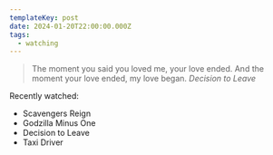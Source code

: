 ```yaml
---
templateKey: post
date: 2024-01-20T22:00:00.000Z
tags:
  - watching
---
```

> The moment you said you loved me, your love ended. And the moment your love ended, my love began.
> <cite><i>Decision to Leave</i></cite>

Recently watched:

* Scavengers Reign
* Godzilla Minus One
* Decision to Leave
* Taxi Driver